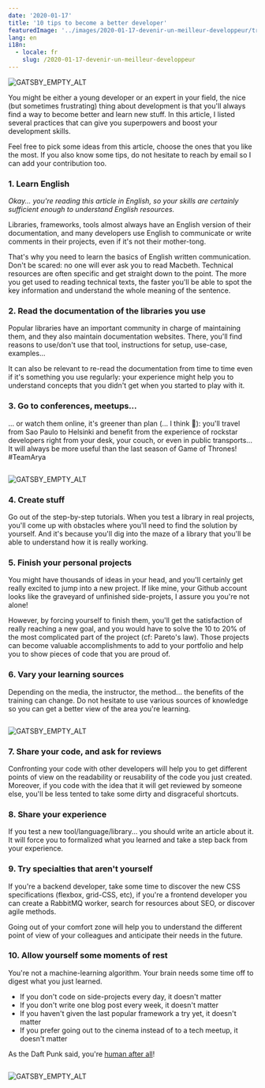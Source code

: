 ```yaml
---
date: '2020-01-17'
title: '10 tips to become a better developer'
featuredImage: '../images/2020-01-17-devenir-un-meilleur-developpeur/train-jedi.png'
lang: en
i18n:
  - locale: fr
    slug: /2020-01-17-devenir-un-meilleur-developpeur
---
```


<Image align="right">

![GATSBY_EMPTY_ALT](../images/2020-01-17-devenir-un-meilleur-developpeur/train-jedi.png)

</Image>

You might be either a young developer or an expert in your field, the nice (but sometimes frustrating) thing about development is that you'll always find a way to become better and learn new stuff. In this article, I listed several practices that can give you superpowers and boost your development skills.

Feel free to pick some ideas from this article, choose the ones that you like the most. If you also know some tips, do not hesitate to reach by email so I can add your contribution too.


### 1. Learn English

*Okay... you're reading this article in English, so your skills are certainly sufficient enough to understand English resources.*

Libraries, frameworks, tools almost always have an English version of their documentation, and many developers use English to communicate or write comments in their projects, even if it's not their mother-tong. 

That's why you need to learn the basics of English written communication. Don't be scared: no one will ever ask you to read Macbeth. Technical resources are often specific and get straight down to the point. The more you get used to reading technical texts, the faster you'll be able to spot the key information and understand the whole meaning of the sentence.

### 2. Read the documentation of the libraries you use

Popular libraries have an important community in charge of maintaining them, and they also maintain documentation websites. There, you'll find reasons to use/don't use that tool, instructions for setup, use-case, examples...

It can also be relevant to re-read the documentation from time to time even if it's something you use regularly: your experience might help you to understand concepts that you didn't get when you started to play with it.

### 3. Go to conferences, meetups...
... or watch them online, it's greener than plan (... I think 🤔): you'll travel from Sao Paulo to Helsinki and benefit from the experience of rockstar developers right from your desk, your couch, or even in public transports... It will always be more useful than the last season of Game of Thrones! #TeamArya

<Image>

![GATSBY_EMPTY_ALT](../images/2020-01-17-devenir-un-meilleur-developpeur/hologram.jpg)

</Image>

### 4. Create stuff
Go out of the step-by-step tutorials. When you test a library in real projects, you'll come up with obstacles where you'll need to find the solution by yourself. And it's because you'll dig into the maze of a library that you'll be able to understand how it is really working.

### 5. Finish your personal projects
You might have thousands of ideas in your head, and you'll certainly get really excited to jump into a new project. If like mine, your Github account looks like the graveyard of unfinished side-projets, I assure you you're not alone!

However, by forcing yourself to finish them, you'll get the satisfaction of really reaching a new goal, and you would have to solve the 10 to 20% of the most complicated part of the project (cf: Pareto's law). Those projects can become valuable accomplishments to add to your portfolio and help you to show pieces of code that you are proud of.

### 6. Vary your learning sources
Depending on the media, the instructor, the method... the benefits of the training can change. Do not hesitate to use various sources of knowledge so you can get a better view of the area you're learning.

<Image>

![GATSBY_EMPTY_ALT](../images/2020-01-17-devenir-un-meilleur-developpeur/luke.jpeg)

</Image>


### 7. Share your code, and ask for reviews

Confronting your code with other developers will help you to get different points of view on the readability or reusability of the code you just created. Moreover, if you code with the idea that it will get reviewed by someone else, you'll be less tented to take some dirty and disgraceful shortcuts.

### 8. Share your experience 

If you test a new tool/language/library... you should write an article about it. It will force you to formalized what you learned and take a step back from your experience.

### 9. Try specialties that aren't yourself

If you're a backend developer, take some time to discover the new CSS specifications (flexbox, grid-CSS, etc), if you're a frontend developer you can create a RabbitMQ worker, search for resources about SEO, or discover agile methods.

Going out of your comfort zone will help you to understand the different point of view of your colleagues and anticipate their needs in the future.

### 10. Allow yourself some moments of rest

You're not a machine-learning algorithm. Your brain needs some time off to digest what you just learned.

- If you don't code on side-projects every day, it doesn't matter
- If you don't write one blog post every week, it doesn't matter
- If you haven't given the last popular framework a try yet, it doesn't matter
- If you prefer going out to the cinema instead of to a tech meetup, it doesn't matter

As the Daft Punk said, you're [human after all](https://www.youtube.com/watch?v=PXYeARRyDWk)!

<Image>

![GATSBY_EMPTY_ALT](../images/2020-01-17-devenir-un-meilleur-developpeur/leia.jpeg)

</Image>
